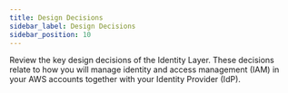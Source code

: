 ```yaml
---
title: Design Decisions
sidebar_label: Design Decisions
sidebar_position: 10
---
```


<Intro>
Review the key design decisions of the Identity Layer. These decisions relate to how you will manage identity and access management (IAM) in your AWS accounts together with your Identity Provider (IdP).
</Intro>

<DocCardList/>
